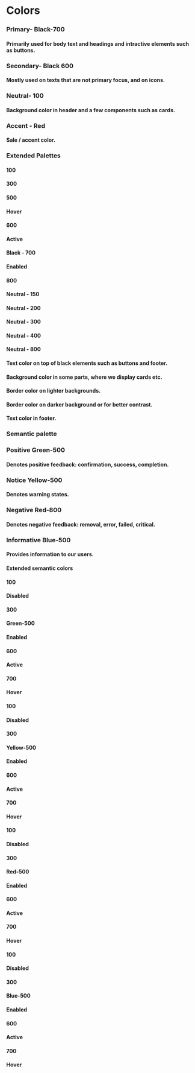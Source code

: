 
<Meta title="Business docs/Style guide/Colors" />

# Colors

<div className="flex justify-start" style={{ marginTop: '30px', marginBottom: '80px' }}>
  <div style={{ marginRight: '20px' }}>
    <div className="h-120 w-[250px] rounded-md bg-primary-black" />
    <div style={{ marginTop: '20px' }}>
      <h3 className="font-bold" style={{ fontSize: '12px' }}>
        Primary- Black-700
      </h3>
      <h4 style={{ fontSize: '12px' }}>
        Primarily used for body text and headings and intractive elements such as buttons.
      </h4>
    </div>
  </div>
  <div style={{ marginRight: '20px' }}>
    <div className="h-120 w-[250px] rounded-md bg-secondary-black" />
    <div style={{ marginTop: '25px' }}>
      <h3 className="font-bold" style={{ fontSize: '12px' }}>
        Secondary- Black 600
      </h3>
      <h4 style={{ fontSize: '12px' }}>Mostly used on texts that are not primary focus, and on icons.</h4>
    </div>
  </div>
  <div style={{ marginRight: '20px' }}>
    <div className="h-120 w-[250px] rounded-md border bg-neutral-100" />
    <div style={{ marginTop: '25px' }}>
      <h3 className="font-bold" style={{ fontSize: '12px' }}>
        Neutral- 100
      </h3>
      <h4 style={{ fontSize: '12px' }}>Background color in header and a few components such as cards.</h4>
    </div>
  </div>
  <div>
    <div className="h-120 w-[250px] rounded-md border border-[#F7F9FC] bg-accent-red" />
    <div style={{ marginTop: '25px' }}>
      <h3 className="font-bold" style={{ fontSize: '12px' }}>
        Accent - Red
      </h3>
      <h4 style={{ fontSize: '12px' }}>Sale / accent color.</h4>
    </div>
  </div>
</div>

### **Extended Palettes**

<div className="flex justify-start" style={{ marginTop: '30px', marginBottom: '80px' }}>
  <div style={{ marginRight: '20px' }}>
    <div className="flex h-60 w-[250px] items-center justify-start rounded-t-md border bg-neutral-100">
      <h4 className="font-bold" style={{ fontSize: '14px', paddingLeft: '16px', marginTop: '12px' }}>
        100
      </h4>
    </div>
    <div className="flex h-60 w-[250px] items-center justify-start bg-[#D1D1D1]">
      <h4 className="font-bold" style={{ fontSize: '14px', paddingLeft: '16px', marginTop: '12px' }}>
        300
      </h4>
    </div>
    <div className="flex h-60 w-[250px] items-center justify-between bg-gray-500">
      <h4 style={{ fontSize: '14px', fontWeight: 'bold', paddingLeft: '16px', marginTop: '12px', color: '#FFFFFF' }}>
        500
      </h4>
      <h4 style={{ fontSize: '14px', paddingRight: '16px', marginTop: '12px', color: '#FFFFFF' }}>Hover</h4>
    </div>
    <div className="flex h-60 w-[250px] items-center justify-between bg-secondary-black">
      <h4 className="font-bold" style={{ fontSize: '14px', paddingLeft: '16px', marginTop: '12px', color: '#FFFFFF' }}>
        600
      </h4>
      <h4 style={{ fontSize: '14px', paddingRight: '16px', marginTop: '12px', color: '#FFFFFF' }}>Active</h4>
    </div>
    <div className="flex h-60 w-[250px] items-center justify-between bg-primary-black">
      <h4 className="font-bold" style={{ fontSize: '14px', paddingLeft: '16px', marginTop: '12px', color: '#FFFFFF' }}>
        Black - 700
      </h4>
      <h4 style={{ fontSize: '14px', paddingRight: '16px', marginTop: '12px', color: '#FFFFFF' }}>Enabled</h4>
    </div>
    <div className="flex h-60 w-[250px] items-center justify-start rounded-b-md bg-black">
      <h4 className="font-bold" style={{ fontSize: '14px', paddingLeft: '16px', marginTop: '12px', color: '#FFFFFF' }}>
        800
      </h4>
    </div>
  </div>
  <div style={{ marginRight: '20px' }}>
    <div className="flex h-60 w-[250px] items-center justify-start rounded-t-md border bg-neutral-150">
      <h4 className="font-bold" style={{ fontSize: '14px', paddingLeft: '16px', marginTop: '12px' }}>
        Neutral - 150
      </h4>
    </div>
    <div className="flex h-60 w-[250px] items-center justify-start border bg-neutral-200">
      <h4 className="font-bold" style={{ fontSize: '14px', paddingLeft: '16px', marginTop: '12px' }}>
        Neutral - 200
      </h4>
    </div>
    <div className="flex h-60 w-[250px] items-center justify-start border bg-neutral-300">
      <h4 className="font-bold" style={{ fontSize: '14px', paddingLeft: '16px', marginTop: '12px' }}>
        Neutral - 300
      </h4>
    </div>
    <div className="flex h-60 w-[250px] items-center justify-start border bg-neutral-400">
      <h4 className="font-bold" style={{ fontSize: '14px', paddingLeft: '16px', marginTop: '12px' }}>
        Neutral - 400
      </h4>
    </div>
    <div className="flex h-60 w-[250px] items-center justify-start rounded-b-md border bg-neutral-800">
      <h4 className="font-bold" style={{ fontSize: '14px', paddingLeft: '16px', marginTop: '12px', color: '#FFFFFF' }}>
        Neutral - 800
      </h4>
    </div>
  </div>
  <div style={{ marginRight: '20px' }}>
    <div className="flex h-60 w-[250px] items-center justify-start">
      <h4 style={{ fontSize: '14px', paddingLeft: '16px', marginTop: '12px' }}>
        Text color on top of black elements such as buttons and footer.
      </h4>
    </div>
    <div className="flex h-60 w-[250px] items-center justify-start">
      <h4 style={{ fontSize: '14px', paddingLeft: '16px', marginTop: '12px' }}>
        Background color in some parts, where we display cards etc.
      </h4>
    </div>
    <div className="flex h-60 w-[250px] items-center justify-start">
      <h4 style={{ fontSize: '14px', paddingLeft: '16px', marginTop: '12px' }}>Border color on lighter backgrounds.</h4>
    </div>
    <div className="flex h-60 w-[250px] items-center justify-start">
      <h4 style={{ fontSize: '14px', paddingLeft: '16px', marginTop: '12px' }}>
        Border color on darker background or for better contrast.
      </h4>
    </div>
    <div className="flex h-60 w-[250px] items-center justify-start">
      <h4 style={{ fontSize: '14px', paddingLeft: '16px', marginTop: '12px' }}>Text color in footer.</h4>
    </div>
  </div>
</div>

### **Semantic palette**

<div className="flex justify-start" style={{ marginTop: '30px', marginBottom: '60px' }}>
  <div style={{ marginRight: '20px' }}>
    <div className=" h-120 w-[250px] rounded-md bg-green-500" />
    <div style={{ marginTop: '25px' }}>
      <h3 className="font-bold" style={{ fontSize: '12px' }}>
        Positive Green-500
      </h3>
      <h4 style={{ fontSize: '12px' }}>Denotes positive feedback: confirmation, success, completion.</h4>
    </div>
  </div>
  <div style={{ marginRight: '20px' }}>
    <div className="h-120 w-[250px] rounded-md bg-yellow-500" />
    <div style={{ marginTop: '25px' }}>
      <h3 className="font-bold" style={{ fontSize: '12px' }}>
        Notice Yellow-500
      </h3>
      <h4 style={{ fontSize: '12px' }}>Denotes warning states.</h4>
    </div>
  </div>
  <div style={{ marginRight: '20px' }}>
    <div className="h-120 w-[250px] rounded-md bg-red-500" />
    <div style={{ marginTop: '25px' }}>
      <h3 className="font-bold" style={{ fontSize: '12px' }}>
        Negative Red-800
      </h3>
      <h4 style={{ fontSize: '12px' }}>Denotes negative feedback: removal, error, failed, critical.</h4>
    </div>
  </div>
  <div>
    <div className="h-120 w-[250px] rounded-md bg-blue-500" />
    <div style={{ marginTop: '25px' }}>
      <h3 className="font-bold" style={{ fontSize: '12px' }}>
        Informative Blue-500
      </h3>
      <h4 style={{ fontSize: '12px' }}>Provides information to our users.</h4>
    </div>
  </div>
</div>

#### **Extended semantic colors**

<div className="flex justify-start" style={{ marginTop: '30px', marginBottom: '100px' }}>
  <div style={{ marginRight: '20px' }}>
    <div className="flex h-60 w-[250px] items-center justify-between rounded-t-md bg-green-100">
      <h4 className="font-bold" style={{ fontSize: '14px', paddingLeft: '16px', marginTop: '12px' }}>
        100
      </h4>
      <h4 style={{ fontSize: '14px', paddingRight: '16px', marginTop: '12px' }}>Disabled</h4>
    </div>
    <div className="flex h-60 w-[250px] items-center justify-between bg-green-300">
      <h4 className="font-bold" style={{ fontSize: '14px', paddingLeft: '16px', marginTop: '12px' }}>
        300
      </h4>
    </div>
    <div className="flex h-60 w-[250px] items-center justify-between bg-green-500">
      <h4 className="font-bold" style={{ fontSize: '14px', paddingLeft: '16px', marginTop: '12px', color: '#FFFFFF' }}>
        Green-500
      </h4>
      <h4 style={{ fontSize: '14px', paddingRight: '16px', marginTop: '12px', color: '#FFFFFF' }}>Enabled</h4>
    </div>
    <div className="flex h-60 w-[250px] items-center justify-between bg-green-600">
      <h4 className="font-bold" style={{ fontSize: '14px', paddingLeft: '16px', marginTop: '12px', color: '#FFFFFF' }}>
        600
      </h4>
      <h4 style={{ fontSize: '14px', paddingRight: '16px', marginTop: '12px', color: '#FFFFFF' }}>Active</h4>
    </div>
    <div className="flex h-60 w-[250px] items-center justify-between rounded-b-md bg-green-700">
      <h4 className="font-bold" style={{ fontSize: '14px', paddingLeft: '16px', marginTop: '12px', color: '#FFFFFF' }}>
        700
      </h4>
      <h4 style={{ fontSize: '14px', paddingRight: '16px', marginTop: '12px', color: '#FFFFFF' }}>Hover</h4>
    </div>
  </div>
  <div style={{ marginRight: '20px' }}>
    <div className="flex h-60 w-[250px] items-center justify-between rounded-t-md bg-yellow-100">
      <h4 className="font-bold" style={{ fontSize: '14px', paddingLeft: '16px', marginTop: '12px' }}>
        100
      </h4>
      <h4 style={{ fontSize: '14px', paddingRight: '16px', marginTop: '12px' }}>Disabled</h4>
    </div>
    <div className="flex h-60 w-[250px] items-center justify-between bg-yellow-300">
      <h4 className="font-bold" style={{ fontSize: '14px', paddingLeft: '16px', marginTop: '12px' }}>
        300
      </h4>
    </div>
    <div className="flex h-60 w-[250px] items-center justify-between bg-yellow-500">
      <h4 className="font-bold" style={{ fontSize: '14px', paddingLeft: '16px', marginTop: '12px', color: '#000000' }}>
        Yellow-500
      </h4>
      <h4 style={{ fontSize: '14px', paddingRight: '16px', marginTop: '12px', color: '#000000' }}>Enabled</h4>
    </div>
    <div className="flex h-60 w-[250px] items-center justify-between bg-yellow-600">
      <h4 className="font-bold" style={{ fontSize: '14px', paddingLeft: '16px', marginTop: '12px', color: '#FFFFFF' }}>
        600
      </h4>
      <h4 style={{ fontSize: '14px', paddingRight: '16px', marginTop: '12px', color: '#FFFFFF' }}>Active</h4>
    </div>
    <div className="flex h-60 w-[250px] items-center justify-between rounded-b-md bg-yellow-700">
      <h4 className="font-bold" style={{ fontSize: '14px', paddingLeft: '16px', marginTop: '12px', color: '#FFFFFF' }}>
        700
      </h4>
      <h4 style={{ fontSize: '14px', paddingRight: '16px', marginTop: '12px', color: '#FFFFFF' }}>Hover</h4>
    </div>
  </div>
  <div style={{ marginRight: '20px' }}>
    <div className="flex h-60 w-[250px] items-center justify-between rounded-t-md bg-red-100">
      <h4 className="font-bold" style={{ fontSize: '14px', paddingLeft: '16px', marginTop: '12px' }}>
        100
      </h4>
      <h4 style={{ fontSize: '14px', paddingRight: '16px', marginTop: '12px' }}>Disabled</h4>
    </div>
    <div className="flex h-60 w-[250px] items-center justify-between bg-red-300">
      <h4 className="font-bold" style={{ fontSize: '14px', paddingLeft: '16px', marginTop: '12px' }}>
        300
      </h4>
    </div>
    <div className="flex h-60 w-[250px] items-center justify-between bg-red-500">
      <h4 className="font-bold" style={{ fontSize: '14px', paddingLeft: '16px', marginTop: '12px', color: '#FFFFFF' }}>
        Red-500
      </h4>
      <h4 style={{ fontSize: '14px', paddingRight: '16px', marginTop: '12px', color: '#FFFFFF' }}>Enabled</h4>
    </div>
    <div className="flex h-60 w-[250px] items-center justify-between bg-red-600">
      <h4 className="font-bold" style={{ fontSize: '14px', paddingLeft: '16px', marginTop: '12px', color: '#FFFFFF' }}>
        600
      </h4>
      <h4 style={{ fontSize: '14px', paddingRight: '16px', marginTop: '12px', color: '#FFFFFF' }}>Active</h4>
    </div>
    <div className="flex h-60 w-[250px] items-center justify-between rounded-b-md bg-red-700">
      <h4 className="font-bold" style={{ fontSize: '14px', paddingLeft: '16px', marginTop: '12px', color: '#FFFFFF' }}>
        700
      </h4>
      <h4 style={{ fontSize: '14px', paddingRight: '16px', marginTop: '12px', color: '#FFFFFF' }}>Hover</h4>
    </div>
  </div>
  <div style={{ marginRight: '20px' }}>
    <div className="flex h-60 w-[250px] items-center justify-between rounded-t-md bg-blue-100">
      <h4 className="font-bold" style={{ fontSize: '14px', paddingLeft: '16px', marginTop: '12px' }}>
        100
      </h4>
      <h4 style={{ fontSize: '14px', paddingRight: '16px', marginTop: '12px' }}>Disabled</h4>
    </div>
    <div className="flex h-60 w-[250px] items-center justify-between bg-blue-300">
      <h4 className="font-bold" style={{ fontSize: '14px', paddingLeft: '16px', marginTop: '12px' }}>
        300
      </h4>
    </div>
    <div className="flex h-60 w-[250px] items-center justify-between bg-blue-500">
      <h4 className="font-bold" style={{ fontSize: '14px', paddingLeft: '16px', marginTop: '12px', color: '#FFFFFF' }}>
        Blue-500
      </h4>
      <h4 style={{ fontSize: '14px', paddingRight: '16px', marginTop: '12px', color: '#FFFFFF' }}>Enabled</h4>
    </div>
    <div className="flex h-60 w-[250px] items-center justify-between bg-blue-600">
      <h4 className="font-bold" style={{ fontSize: '14px', paddingLeft: '16px', marginTop: '12px', color: '#FFFFFF' }}>
        600
      </h4>
      <h4 style={{ fontSize: '14px', paddingRight: '16px', marginTop: '12px', color: '#FFFFFF' }}>Active</h4>
    </div>
    <div className="flex h-60 w-[250px] items-center justify-between rounded-b-md bg-blue-700">
      <h4 className="font-bold" style={{ fontSize: '14px', paddingLeft: '16px', marginTop: '12px', color: '#FFFFFF' }}>
        700
      </h4>
      <h4 style={{ fontSize: '14px', paddingRight: '16px', marginTop: '12px', color: '#FFFFFF' }}>Hover</h4>
    </div>
  </div>
</div>
